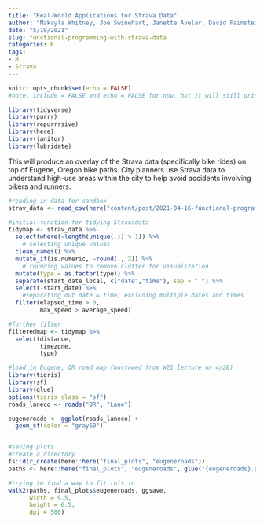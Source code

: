 ```yaml
---
title: "Real-World Applications for Strava Data"
author: "Makayla Whitney, Joe Swinehart, Janette Avelar, David Fainstein"
date: "5/19/2021"
slug: functional-programming-with-strava-data
categories: R
tags:
- R
- Strava
---
```



```r
knitr::opts_chunk$set(echo = FALSE)
#note: include = FALSE and echo = FALSE for now, but it will still print messages and can be coerced to show full chunks of code if we desire

library(tidyverse)
library(purrr)
library(repurrrsive)
library(here)
library(janitor)
library(lubridate)

```

This will produce an overlay of the Strava data (specifically bike rides) on top of Eugene, Oregon bike paths. City planners use Strava data to understand high-use areas within the city to help avoid accidents involving bikers and runners. 


```r
#reading in data for sandbox
strav_data <- read_csv(here("content/post/2021-04-16-functional-programming-with-strava-data/data", "strav_csv.csv"))

#initial function for tidying Stravadata
tidymap <- strav_data %>% 
  select(where(~length(unique(.)) > 1)) %>%
    # selecting unique values
  clean_names() %>% 
  mutate_if(is.numeric, ~round(., 2)) %>% 
    # rounding values to remove clutter for visualization
  mutate(type = as.factor(type)) %>% 
  separate(start_date_local, c("date","time"), sep = " ") %>% 
  select(-start_date) %>% 
    #separating out date & time; excluding multiple dates and times
  filter(elapsed_time > 0,
         max_speed > average_speed)

#further filter
filteredmap <- tidymap %>%
  select(distance,
         timezone,
         type)

```


```r
#load in Eugene, OR road map (borrowed from W21 lecture on 4/28)
library(tigris)
library(sf)
library(glue)
options(tigris_class = "sf")
roads_laneco <- roads("OR", "Lane")

eugeneroads <- ggplot(roads_laneco) +
  geom_sf(color = "gray60")


```


```r

````


```r

#saving plots
#create a directory
fs::dir_create(here::here("final_plots", "eugeneroads"))
paths <- here::here("final_plots", "eugeneroads", glue("{eugeneroads}.png"))

#trying to find a way to fit this in
walk2(paths, final_plots$eugeneroads, ggsave,
      width = 9.5, 
      height = 6.5,
      dpi = 500)

````

